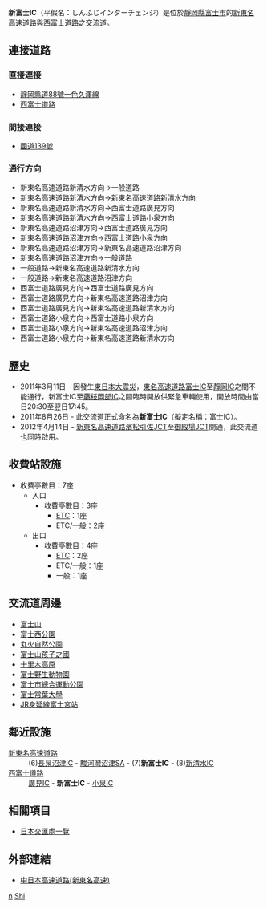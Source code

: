 {{日本公路設施
|設施名稱 =新富士IC
|色 =
|圖像 = Shin-Fuji interchange02.JPG
|pxl = 
|圖像簡介 = 
|公路名稱1 = [[新東名高速道路|新東名高速道路]]
|IC編號1 = 7
|收費站編號1 = 04-805
|記號1 = [[File:Japanese_National_Route_Sign_0138.svg|20px]]新富士 富士宮
|起點1 = [[海老名南JCT|海老名南JCT]]
|距離1 = 86.8
|上一設施1 =[[駿河灣沼津SA|駿河灣沼津SA]]
|上一設施距離1 = 14.8
|下一設施1 = [[新清水IC|新清水IC]]
|下一設施距離1 = 14.4
|公路名稱2 = [[西富士道路|西富士道路]]
|IC編號2 = 
|收費站編號2 =
|記號2 = 新富士
|起點2 = [[長者町西IC|長者町西IC]]
|距離2 = 3.4
|上一設施2 = [[廣見IC|廣見IC]] 
|上一設施距離2 = 1.7
|下一設施2 = [[小泉IC|小泉IC]]
|下一設施距離2 = 3.4
|連接道路 = [[靜岡縣道88號一色久澤線|靜岡縣道88號一色久澤線]]
|啟用日期 = 2012年4月14日
|停用日期 = 
|流量 = 
|智能IC = 
|上行營業時間 = 
|上行油站 = 
|上行油站營業時間 = 
|下行營業時間 = 
|下行油站 = 
|下行油站營業時間 = 
|郵政編碼 = 419-0201
|所在地 ={{JPN}}[[靜岡縣|靜岡縣]][[富士市|富士市]]厚原1738-4
|坐標 ={{coord|35.202489|138.661366|display=inline,title|format=dms|region:JP_type:landmark}}
|備註 = 
}}
'''新富士IC'''（平假名：しんふじインターチェンジ）是位於[[靜岡縣|靜岡縣]][[富士市|富士市]]的[[新東名高速道路|新東名高速道路]]與[[西富士道路|西富士道路]]之[[交流道|交流道]]。

== 連接道路 ==
=== 直接連接 ===
* [[靜岡縣道88號一色久澤線|靜岡縣道88號一色久澤線]]
* [[西富士道路|西富士道路]]
=== 間接連接 ===
* [[國道139號|國道139號]]
=== 通行方向 ===
*新東名高速道路新清水方向→一般道路
*新東名高速道路新清水方向→新東名高速道路新清水方向
*新東名高速道路新清水方向→西富士道路廣見方向
*新東名高速道路新清水方向→西富士道路小泉方向
*新東名高速道路沼津方向→西富士道路廣見方向
*新東名高速道路沼津方向→西富士道路小泉方向
*新東名高速道路沼津方向→新東名高速道路沼津方向
*新東名高速道路沼津方向→一般道路
*一般道路→新東名高速道路新清水方向
*一般道路→新東名高速道路沼津方向
*西富士道路廣見方向→西富士道路廣見方向
*西富士道路廣見方向→新東名高速道路沼津方向
*西富士道路廣見方向→新東名高速道路新清水方向
*西富士道路小泉方向→西富士道路小泉方向
*西富士道路小泉方向→新東名高速道路沼津方向
*西富士道路小泉方向→新東名高速道路新清水方向

== 歷史 ==
* 2011年3月11日 - 因發生[[東日本大震災|東日本大震災]]，[[東名高速道路|東名高速道路]][[富士IC|富士IC]]至[[靜岡IC|靜岡IC]]之間不能通行，新富士IC至[[藤枝岡部IC|藤枝岡部IC]]之間臨時開放供緊急車輛使用，開放時間由當日20:30至翌日17:45。
* 2011年8月26日 - 此交流道正式命名為'''新富士IC'''（擬定名稱：富士IC）。
* 2012年4月14日 - [[新東名高速道路|新東名高速道路]][[濱松引佐JCT|濱松引佐JCT]]至[[御殿場JCT|御殿場JCT]]開通，此交流道也同時啟用。

== 收費站設施 ==
*收費亭數目：7座
**入口
***收費亭數目：3座
****[[電子道路收費系統|ETC]]：1座
****ETC/一般：2座
**出口
***收費亭數目：4座
****[[電子道路收費系統|ETC]]：2座
****ETC/一般：1座
****一般：1座

== 交流道周邊 ==
* [[富士山|富士山]]
* [[富士西公園|富士西公園]]
* [[丸火自然公園|丸火自然公園]]
* [[富士山孩子之國|富士山孩子之國]]
* [[十里木高原|十里木高原]]
* [[富士野生動物園|富士野生動物園]]
* [[富士市總合運動公園|富士市總合運動公園]]
* [[富士常葉大學|富士常葉大學]]
* [[身延線|JR身延線]][[富士宮站|富士宮站]]

== 鄰近設施 ==
; [[新東名高速道路|新東名高速道路]]
: (6)[[長泉沼津IC|長泉沼津IC]] - [[駿河灣沼津SA|駿河灣沼津SA]] - (7)'''新富士IC''' - (8)[[新清水IC|新清水IC]]
; [[西富士道路|西富士道路]]
: [[廣見IC|廣見IC]] - '''新富士IC''' - [[小泉IC|小泉IC]]

== 相關項目 ==
* [[日本交匯處一覽|日本交匯處一覽]]

== 外部連結 ==
* [http://www.c-nexco.co.jp/ 中日本高速道路(新東名高速)] {{Wayback|url=http://www.c-nexco.co.jp/ |date=20160305223033 }}{{ja}}

{{新東名高速道路}}
{{西富士道路}}

[[Category:日本交流道_Shi|n]]
[[Category:靜岡縣交流道|Shi]]